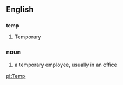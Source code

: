 ==English==
==={{abbreviation}}===
'''temp'''

#Temporary

===noun===
#a temporary employee, usually in an office

[[pl:Temp]]